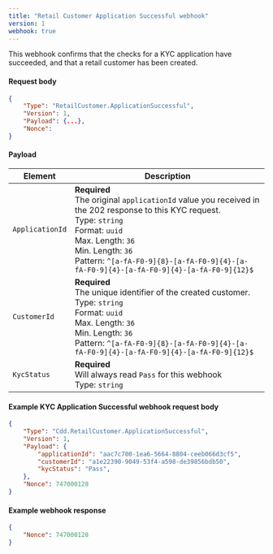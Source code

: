 ```yaml
---
title: "Retail Customer Application Successful webhook"
version: 1
webhook: true
---
```


This webhook confirms that the checks for a  KYC application have succeeded, and that a retail customer has been created.

#### Request body

```json
{
    "Type": "RetailCustomer.ApplicationSuccessful",
    "Version": 1,
    "Payload": {...},
    "Nonce":
}
```

#### Payload

| Element         | Description                                                                                                                                                                                                                                                                                   |
| --------------- | --------------------------------------------------------------------------------------------------------------------------------------------------------------------------------------------------------------------------------------------------------------------------------------------- |
| `ApplicationId` | **Required**<br /> The original `applicationId` value you received in the 202 response to this KYC request. <br/>Type: `string`<br/>Format: `uuid`<br/>Max. Length: `36`<br/>Min. Length: `36`<br /> Pattern: `^[a-fA-F0-9]{8}-[a-fA-F0-9]{4}-[a-fA-F0-9]{4}-[a-fA-F0-9]{4}-[a-fA-F0-9]{12}$` |
| `CustomerId`    | **Required**<br /> The unique identifier of the created customer. <br/>Type: `string`<br/>Format: `uuid`<br/>Max. Length: `36`<br/>Min. Length: `36`<br /> Pattern: `^[a-fA-F0-9]{8}-[a-fA-F0-9]{4}-[a-fA-F0-9]{4}-[a-fA-F0-9]{4}-[a-fA-F0-9]{12}$`                                           |
| `KycStatus`     | **Required**<br /> Will always read `Pass` for this webhook <br/>Type: `string`                                                                                                                                                                                                               |


#### Example KYC Application Successful webhook request body

```json
{
    "Type": "Cdd.RetailCustomer.ApplicationSuccessful",
    "Version": 1,
    "Payload": {
        "applicationId": "aac7c700-1ea6-5664-8804-ceeb066d3cf5",
        "customerId": "a1e22390-9049-53f4-a598-de39856bdb50",
        "kycStatus": "Pass",
    },
    "Nonce": 747000128
}
```

#### Example webhook response
```json
{
    "Nonce": 747000128
}
```